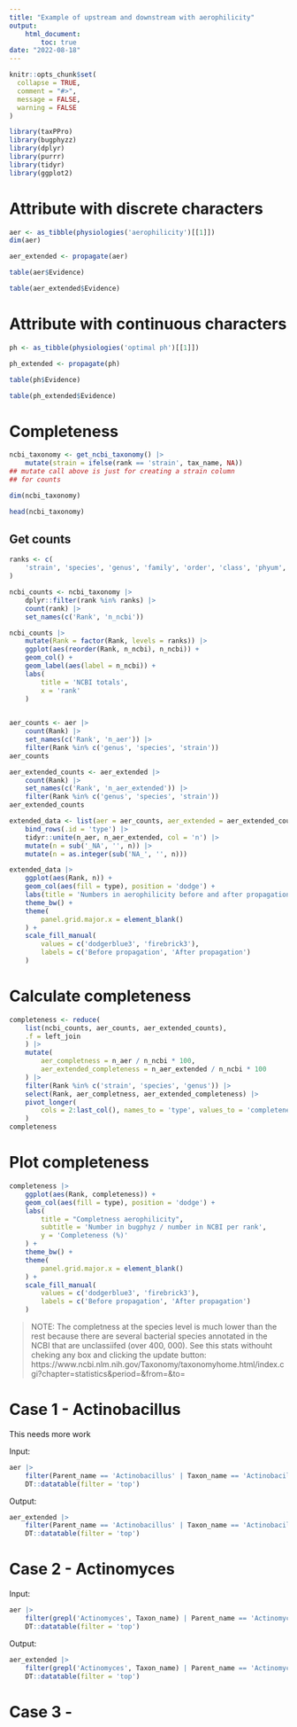 ```yaml
---
title: "Example of upstream and downstream with aerophilicity"
output: 
    html_document:
        toc: true
date: "2022-08-18"
---
```


```r
knitr::opts_chunk$set(
  collapse = TRUE,
  comment = "#>",
  message = FALSE,
  warning = FALSE
)
```

```r
library(taxPPro)
library(bugphyzz)
library(dplyr)
library(purrr)
library(tidyr)
library(ggplot2)
```

# Attribute with discrete characters

```r
aer <- as_tibble(physiologies('aerophilicity')[[1]])
dim(aer)
```


```r
aer_extended <- propagate(aer)
```


```r
table(aer$Evidence)
```


```r
table(aer_extended$Evidence)
```


# Attribute with continuous characters

```r
ph <- as_tibble(physiologies('optimal ph')[[1]])
```

```r
ph_extended <- propagate(ph)
```


```r
table(ph$Evidence)
```

```r
table(ph_extended$Evidence)
```

# Completeness

```r
ncbi_taxonomy <- get_ncbi_taxonomy() |> 
    mutate(strain = ifelse(rank == 'strain', tax_name, NA))
## mutate call above is just for creating a strain column
## for counts

dim(ncbi_taxonomy)
```

```r
head(ncbi_taxonomy)
```

## Get counts

```r
ranks <- c(
    'strain', 'species', 'genus', 'family', 'order', 'class', 'phyum', 'kingdom'
)

ncbi_counts <- ncbi_taxonomy |> 
    dplyr::filter(rank %in% ranks) |> 
    count(rank) |> 
    set_names(c('Rank', 'n_ncbi'))

ncbi_counts |> 
    mutate(Rank = factor(Rank, levels = ranks)) |> 
    ggplot(aes(reorder(Rank, n_ncbi), n_ncbi)) +
    geom_col() +
    geom_label(aes(label = n_ncbi)) +
    labs(
        title = 'NCBI totals',
        x = 'rank'
    )
    
```


```r
aer_counts <- aer |> 
    count(Rank) |> 
    set_names(c('Rank', 'n_aer')) |> 
    filter(Rank %in% c('genus', 'species', 'strain'))
aer_counts
```

```r
aer_extended_counts <- aer_extended |> 
    count(Rank) |> 
    set_names(c('Rank', 'n_aer_extended')) |> 
    filter(Rank %in% c('genus', 'species', 'strain'))
aer_extended_counts 
```


```r
extended_data <- list(aer = aer_counts, aer_extended = aer_extended_counts) |> 
    bind_rows(.id = 'type') |> 
    tidyr::unite(n_aer, n_aer_extended, col = 'n') |> 
    mutate(n = sub('_NA', '', n)) |> 
    mutate(n = as.integer(sub('NA_', '', n)))
```

```r
extended_data |> 
    ggplot(aes(Rank, n)) + 
    geom_col(aes(fill = type), position = 'dodge') +
    labs(title = 'Numbers in aerophilicity before and after propagation.') +
    theme_bw() +
    theme(
        panel.grid.major.x = element_blank()
    ) +
    scale_fill_manual(
        values = c('dodgerblue3', 'firebrick3'),
        labels = c('Before propagation', 'After propagation')
    )
```


# Calculate completeness

```r
completeness <- reduce(
    list(ncbi_counts, aer_counts, aer_extended_counts),
    .f = left_join
    ) |> 
    mutate(
        aer_completness = n_aer / n_ncbi * 100,
        aer_extended_completeness = n_aer_extended / n_ncbi * 100
    ) |> 
    filter(Rank %in% c('strain', 'species', 'genus')) |> 
    select(Rank, aer_completness, aer_extended_completeness) |> 
    pivot_longer(
        cols = 2:last_col(), names_to = 'type', values_to = 'completeness'
    )
completeness
```

# Plot completeness

```r
completeness |> 
    ggplot(aes(Rank, completeness)) + 
    geom_col(aes(fill = type), position = 'dodge') +
    labs(
        title = "Completness aerophilicity",
        subtitle = 'Number in bugphyz / number in NCBI per rank',
        y = 'Completeness (%)'
    ) +
    theme_bw() +
    theme(
        panel.grid.major.x = element_blank()
    ) +
    scale_fill_manual(
        values = c('dodgerblue3', 'firebrick3'),
        labels = c('Before propagation', 'After propagation')
    )
```


>NOTE: The completness at the species level is much lower than the rest
because there are several bacterial species annotated in the NCBI that
are unclassiifed (over 400, 000). See this stats withouht cheking any box and 
clicking the update button: https://www.ncbi.nlm.nih.gov/Taxonomy/taxonomyhome.html/index.cgi?chapter=statistics&period=&from=&to=


# Case 1 - Actinobacillus

This needs more work

Input: 

```r
aer |> 
    filter(Parent_name == 'Actinobacillus' | Taxon_name == 'Actinobacillus') |> 
    DT::datatable(filter = 'top')
```


Output:

```r
aer_extended |> 
    filter(Parent_name == 'Actinobacillus' | Taxon_name == 'Actinobacillus') |> 
    DT::datatable(filter = 'top')
```



# Case 2 - Actinomyces

Input: 

```r
aer |> 
    filter(grepl('Actinomyces', Taxon_name) | Parent_name == 'Actinomyces') |> 
    DT::datatable(filter = 'top')
```
Output:

```r
aer_extended |> 
    filter(grepl('Actinomyces', Taxon_name) | Parent_name == 'Actinomyces') |> 
    DT::datatable(filter = 'top')
```



# Case 3 -











